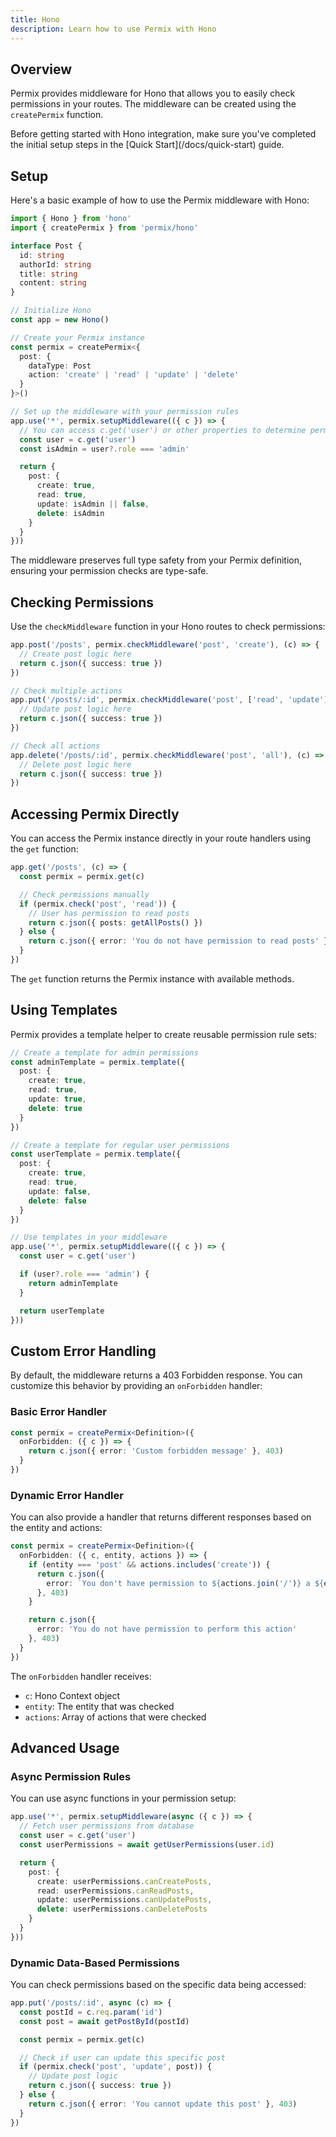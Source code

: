 ```yaml
---
title: Hono
description: Learn how to use Permix with Hono
---
```


## Overview

Permix provides middleware for Hono that allows you to easily check permissions in your routes. The middleware can be created using the `createPermix` function.

<Callout>
Before getting started with Hono integration, make sure you've completed the initial setup steps in the [Quick Start](/docs/quick-start) guide.
</Callout>

<Steps>

<Step>

## Setup

Here's a basic example of how to use the Permix middleware with Hono:

```ts twoslash
import { Hono } from 'hono'
import { createPermix } from 'permix/hono'

interface Post {
  id: string
  authorId: string
  title: string
  content: string
}

// Initialize Hono
const app = new Hono()

// Create your Permix instance
const permix = createPermix<{
  post: {
    dataType: Post
    action: 'create' | 'read' | 'update' | 'delete'
  }
}>()

// Set up the middleware with your permission rules
app.use('*', permix.setupMiddleware(({ c }) => {
  // You can access c.get('user') or other properties to determine permissions
  const user = c.get('user')
  const isAdmin = user?.role === 'admin'

  return {
    post: {
      create: true,
      read: true,
      update: isAdmin || false,
      delete: isAdmin
    }
  }
}))
```

<Callout>
The middleware preserves full type safety from your Permix definition, ensuring your permission checks are type-safe.
</Callout>

</Step>

<Step>

## Checking Permissions

Use the `checkMiddleware` function in your Hono routes to check permissions:

```ts
app.post('/posts', permix.checkMiddleware('post', 'create'), (c) => {
  // Create post logic here
  return c.json({ success: true })
})

// Check multiple actions
app.put('/posts/:id', permix.checkMiddleware('post', ['read', 'update']), (c) => {
  // Update post logic here
  return c.json({ success: true })
})

// Check all actions
app.delete('/posts/:id', permix.checkMiddleware('post', 'all'), (c) => {
  // Delete post logic here
  return c.json({ success: true })
})
```

</Step>

<Step>

## Accessing Permix Directly

You can access the Permix instance directly in your route handlers using the `get` function:

```ts
app.get('/posts', (c) => {
  const permix = permix.get(c)

  // Check permissions manually
  if (permix.check('post', 'read')) {
    // User has permission to read posts
    return c.json({ posts: getAllPosts() })
  } else {
    return c.json({ error: 'You do not have permission to read posts' }, 403)
  }
})
```

The `get` function returns the Permix instance with available methods.

</Step>

<Step>

## Using Templates

Permix provides a template helper to create reusable permission rule sets:

```ts
// Create a template for admin permissions
const adminTemplate = permix.template({
  post: {
    create: true,
    read: true,
    update: true,
    delete: true
  }
})

// Create a template for regular user permissions
const userTemplate = permix.template({
  post: {
    create: true,
    read: true,
    update: false,
    delete: false
  }
})

// Use templates in your middleware
app.use('*', permix.setupMiddleware(({ c }) => {
  const user = c.get('user')

  if (user?.role === 'admin') {
    return adminTemplate
  }

  return userTemplate
}))
```

</Step>

</Steps>

## Custom Error Handling

By default, the middleware returns a 403 Forbidden response. You can customize this behavior by providing an `onForbidden` handler:

### Basic Error Handler

```ts
const permix = createPermix<Definition>({
  onForbidden: ({ c }) => {
    return c.json({ error: 'Custom forbidden message' }, 403)
  }
})
```

### Dynamic Error Handler

You can also provide a handler that returns different responses based on the entity and actions:

```ts
const permix = createPermix<Definition>({
  onForbidden: ({ c, entity, actions }) => {
    if (entity === 'post' && actions.includes('create')) {
      return c.json({
        error: `You don't have permission to ${actions.join('/')} a ${entity}`
      }, 403)
    }

    return c.json({
      error: 'You do not have permission to perform this action'
    }, 403)
  }
})
```

The `onForbidden` handler receives:
- `c`: Hono Context object
- `entity`: The entity that was checked
- `actions`: Array of actions that were checked

## Advanced Usage

### Async Permission Rules

You can use async functions in your permission setup:

```ts
app.use('*', permix.setupMiddleware(async ({ c }) => {
  // Fetch user permissions from database
  const user = c.get('user')
  const userPermissions = await getUserPermissions(user.id)

  return {
    post: {
      create: userPermissions.canCreatePosts,
      read: userPermissions.canReadPosts,
      update: userPermissions.canUpdatePosts,
      delete: userPermissions.canDeletePosts
    }
  }
}))
```

### Dynamic Data-Based Permissions

You can check permissions based on the specific data being accessed:

```ts
app.put('/posts/:id', async (c) => {
  const postId = c.req.param('id')
  const post = await getPostById(postId)

  const permix = permix.get(c)

  // Check if user can update this specific post
  if (permix.check('post', 'update', post)) {
    // Update post logic
    return c.json({ success: true })
  } else {
    return c.json({ error: 'You cannot update this post' }, 403)
  }
})
```
